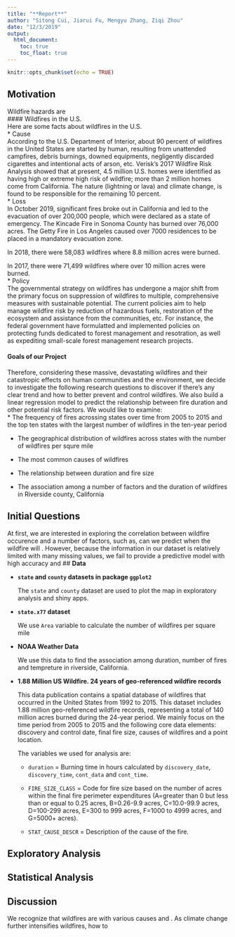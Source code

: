 ```yaml
---
title: "**Report**"
author: "Sitong Cui, Jiarui Fu, Mengyu Zhang, Ziqi Zhou"
date: "12/3/2019"
output:
  html_document: 
    toc: true
    toc_float: true
---
```


```r
knitr::opts_chunk$set(echo = TRUE)
```

## **Motivation**
Wildfire hazards are  
#### Wildfires in the U.S.   
Here are some facts about wildfires in the U.S.     
* Cause   
According to the U.S. Department of Interior, about 90 percent of wildfires in the United States are started by human, resulting from unattended campfires, debris burnings, downed equipments, negligently discarded cigarettes and intentional acts of arson, etc. Verisk's 2017 Wildfire Risk Analysis showed that at present, 4.5 million U.S. homes were identified as having high or extreme high risk of wildfire; more than 2 million homes come from California. The nature (lightning or lava) and climate change, is found to be responsible for the remaining 10 percent.   
* Loss     
In October 2019, significant fires broke out in California and led to the evacuation of over 200,000 people, which were declared as a state of emergency. The Kincade Fire in Sonoma County has burned over 76,000 acres. The Getty Fire in Los Angeles caused over 7000 residences to be placed in a mandatory evacuation zone.    

In 2018, there were 58,083 wildfires where 8.8 million acres were burned.   

In 2017, there were 71,499 wildfires where over 10 million acres were burned.   
* Policy   
The governmental strategy on wildfires has undergone a major shift from the primary focus on suppression of wildfires to multiple, comprehensive measures with sustainable potential. The current policies aim to help manage wildfire risk by reduction of hazardous fuels, restoration of the ecosystem and assistance from the communities, etc. For instance, the federal government have formulatted and implemented policies on protecting funds dedicated to forest management and resotration, as well as expediting small-scale forest management research projects.   

#### Goals of our Project
Therefore, considering these massive, devastating wildfires and their catastropic effects on human communities and the environment, we decide to investigate the following research questions to discover if there's any clear trend and how to better prevent and control wildfires. We also build a linear regression model to predict the relationship between fire duration and other potential risk factors. We would like to examine:   
* The frequency of fires acrossing states over time from 2005 to 2015 and the top ten states with the largest number of wildfires in the ten-year period      

* The geographical distribution of wildfires across states with the number of wildfires per squre mile   

* The most common causes of wildfires       

* The relationship between duration and fire size   

* The association among a number of factors and the duration of wildfires in Riverside county, California   

## **Initial Questions**
At first, we are interested in exploring the correlation between wildfire occurence and a number of factors, such as, can we predict when the wildfire will .
However, because the information in our dataset is relatively limited with many missing values, we fail to provide a predictive model with high accuracy and 
## **Data**

* **`state` and `county` datasets in package `ggplot2`**

  The `state` and `county` dataset are used to plot the map in exploratory analysis and shiny apps.

* **`state.x77` dataset**

  We use `Area` variable to calculate the number of wildfires per square mile
  
* **NOAA Weather Data**

  We use this data to find the association among duration, number of fires and tempreture in riverside, California.

* **1.88 Million US Wildfire. 24 years of geo-referenced wildfire records**

  This data publication contains a spatial database of wildfires that occurred in the United States from 1992 to 2015. This dataset includes 1.88 million geo-referenced wildfire records, representing a total of 140 million acres burned during the 24-year period. We mainly focus on the time period from 2005 to 2015 and the following core data elements: discovery and control date, final fire size, causes of wildfires and a point location.

  The variables we used for analysis are: 

  + `duration` = Burning time in hours calculated by `discovery_date`, `discovery_time`, `cont_data` and `cont_time`.

  + `FIRE_SIZE_CLASS` = Code for fire size based on the number of acres within the final fire perimeter expenditures (A=greater than 0 but less than or equal to 0.25 acres, B=0.26-9.9 acres, C=10.0-99.9 acres, D=100-299 acres, E=300 to 999 acres, F=1000 to 4999 acres, and G=5000+ acres).

  + `STAT_CAUSE_DESCR` = Description of the cause of the fire.

## **Exploratory Analysis**

## **Statistical Analysis**

## **Discussion**
We recognize that wildfires are with various causes and . As climate change further intensifies wildfires, how to 

